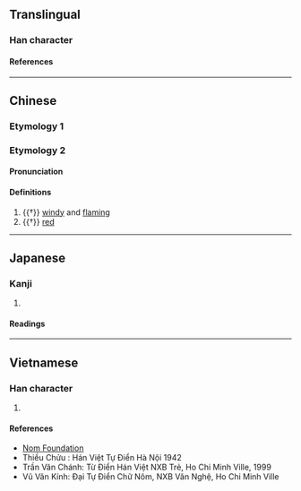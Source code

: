 {{also|燉}}
{{character info}}
==Translingual==

===Han character===
{{Han char|rn=86|rad=火|as=04|sn=8|four=95817|canj=FPU|ids=⿰火屯}}

====References====
{{Han ref|kx=0667.210|dkj=18919|dj=1076.290|hdz=32191.120|uh=7096}}

----

==Chinese==

===Etymology 1===
{{zh-see|燉||to stew}}

===Etymology 2===
{{zh-forms}}

====Pronunciation====
{{zh-pron
|m=tún
|w=2then
|cat=a
}}

====Definitions====
{{zh-hanzi}}

# {{†}} [[windy]] and [[flaming]]
# {{†}} [[red]]

----

==Japanese==

===Kanji===
{{ja-kanji|grade=|rs=火04}}

# {{rfdef|ja|sort=火04}}

====Readings====
{{ja-readings
|goon=どん
|kanon=とん
|kun=
}}

----

==Vietnamese==

===Han character===
{{vi-readings|rs=火04|reading=đôn, đùn, don, đốn}}

# {{rfdef|vi|sort=火04}}

====References====
*[http://nomfoundation.org/common/nom_details.php?codepoint=7096 Nom Foundation]
* Thiều Chửu : Hán Việt Tự Điển Hà Nội 1942
* Trần Văn Chánh: Từ Điển Hán Việt NXB Trẻ, Ho Chi Minh Ville, 1999
* Vũ Văn Kính: Đại Tự Điển Chữ Nôm, NXB Văn Nghệ, Ho Chi Minh Ville